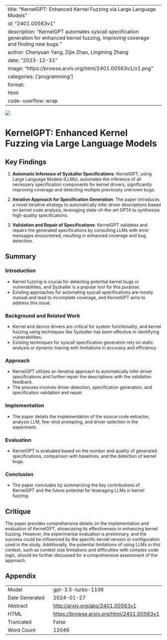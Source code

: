 
---
title: "KernelGPT: Enhanced Kernel Fuzzing via Large Language Models"
id: "2401.00563v1"
description: "KernelGPT automates syscall specification generation for enhanced kernel fuzzing, improving coverage and finding new bugs."
author: Chenyuan Yang, Zijie Zhao, Lingming Zhang
date: "2023-12-31"
image: "https://browse.arxiv.org/html/2401.00563v1/x1.png"
categories: ['programming']
format:
  html:
    code-overflow: wrap
---

![](https://browse.arxiv.org/html/2401.00563v1/x1.png)

# KernelGPT: Enhanced Kernel Fuzzing via Large Language Models

## Key Findings

1. **Automatic Inference of Syzkaller Specifications**: KernelGPT, using Large Language Models (LLMs), automates the inference of all necessary specification components for kernel drivers, significantly improving coverage and detecting multiple previously unknown bugs.

2. **Iterative Approach for Specification Generation**: The paper introduces a novel iterative strategy to automatically infer driver descriptions based on kernel code analysis, leveraging state-of-the-art GPT4 to synthesize high-quality specifications.

3. **Validation and Repair of Specifications**: KernelGPT validates and repairs the generated specifications by consulting LLMs with error messages encountered, resulting in enhanced coverage and bug detection.

## Summary

### Introduction
- Kernel fuzzing is crucial for detecting potential kernel bugs or vulnerabilities, and Syzkaller is a popular tool for this purpose.
- Existing approaches for automating syscall specifications are mostly manual and lead to incomplete coverage, and KernelGPT aims to address this issue.

### Background and Related Work
- Kernel and device drivers are critical for system functionality, and kernel fuzzing using techniques like Syzkaller has been effective in identifying vulnerabilities.
- Existing techniques for syscall specification generation rely on static analysis or dynamic tracing with limitations in accuracy and efficiency.

### Approach
- KernelGPT utilizes an iterative approach to automatically infer driver specifications and further repair the descriptions with the validation feedback.
- The process involves driver detection, specification generation, and specification validation and repair.

### Implementation
- The paper details the implementation of the source code extractor, analysis LLM, few-shot prompting, and driver selection in the experiment.

### Evaluation
- KernelGPT is evaluated based on the number and quality of generated specifications, comparison with baselines, and the detection of kernel bugs.

### Conclusion
- The paper concludes by summarizing the key contributions of KernelGPT and the future potential for leveraging LLMs in kernel fuzzing.

## Critique

The paper provides comprehensive details on the implementation and evaluation of KernelGPT, showcasing its effectiveness in enhancing kernel fuzzing. However, the experimental evaluation is preliminary, and the success could be influenced by the specific kernel version or configuration used in the study. Additionally, the potential limitations of using LLMs in this context, such as context size limitations and difficulties with complex code logic, should be further discussed for a comprehensive assessment of the approach.

## Appendix

|          |          |
|----------|----------|
| Model     | gpt-3.5-turbo-1106       |
| Date Generated     | 2024-01-27       |
| Abstract | [http://arxiv.org/abs/2401.00563v1](http://arxiv.org/abs/2401.00563v1)        |
| HTML     | [https://browse.arxiv.org/html/2401.00563v1](https://browse.arxiv.org/html/2401.00563v1)       |
| Truncated       | False       |
| Word Count       | 12049       |